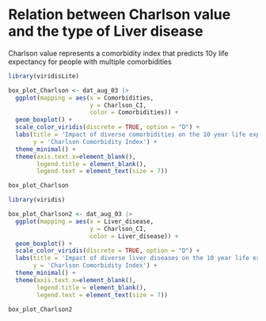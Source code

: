 # Relation between Charlson value and the type of Liver disease

Charlson value represents a comorbidity index that predicts 10y life expectancy 
for people with multiple comorbidities


```r
library(viridisLite)

box_plot_Charlson <- dat_aug_03 |> 
  ggplot(mapping = aes(x = Comorbidities,
                       y = Charlson_CI, 
                       color = Comorbidities)) +
  geom_boxplot() +
  scale_color_viridis(discrete = TRUE, option = "D") +
  labs(title = 'Impact of diverse comorbidities on the 10 year life expectancy of patients',
       y = 'Charlson Comorbidity Index') +
  theme_minimal() +
  theme(axis.text.x=element_blank(), 
        legend.title = element_blank(), 
        legend.text = element_text(size = 7))

```

```r
box_plot_Charlson
```


```r

library(viridis)

box_plot_Charlson2 <- dat_aug_03 |> 
  ggplot(mapping = aes(x = Liver_disease,
                       y = Charlson_CI, 
                       color = Liver_disease)) +
  geom_boxplot() +
  scale_color_viridis(discrete = TRUE, option = "D") +
  labs(title = 'Impact of diverse liver diseases on the 10 year life expectancy of patients',
       y = 'Charlson Comorbidity Index') +
  theme_minimal() +
  theme(axis.text.x=element_blank(), 
        legend.title = element_blank(), 
        legend.text = element_text(size = 7))

```

```r

box_plot_Charlson2
```


